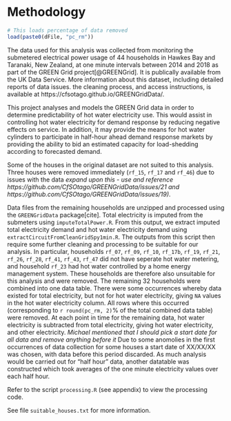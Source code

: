 # Methodology {#methodology}
```r
# This loads percentage of data removed
load(paste0(dFile, "pc_rm"))
```
The data used for this analysis was collected from monitoring the submetered electrical power usage of 44 households in Hawkes Bay and Taranaki, New Zealand, at one minute intervals between 2014 and 2018 as part of the GREEN Grid project[@GREENGrid]. It is publically available from the UK Data Service. More information about this dataset, including detailed reports of data issues. the cleaning process, and access instructions, is available at https://cfsotago.github.io/GREENGridData/.

This project analyses and models the GREEN Grid data in order to determine predictability of hot water electricity use. This would assist in controlling hot water electricity for demand response by reducing negative effects on service. In addition, it may provide the means for hot water cylinders to participate in half-hour ahead demand response markets by providing the ability to bid an estimated capacity for load-shedding according to forecasted demand. 

Some of the houses in the original dataset are not suited to this analysis. Three houses were removed immediately (`rf_15`, `rf_17` and `rf_46`) due to issues with the data _expand upon this - use and reference https://github.com/CfSOtago/GREENGridData/issues/21 and https://github.com/CfSOtago/GREENGridData/issues/19)_. 

Data files from the remaining households are unzipped and processed using the `GREENGridData` package[cite]. Total electricity is imputed from the submeters using `imputeTotalPower.R`. From this output, we extract imputed total electricity demand and hot water electricity demand using `extractCircuitFromCleanGridSpy1min.R`. The outputs from this script then require some further cleaning and processing to be suitable for our analysis.
In particular, households `rf_07`, `rf_09`, `rf_10`, `rf_17b`, `rf_19`, `rf_21`, `rf_26`, `rf_28`, `rf_41`, `rf_43`, `rf_47` did not have seperate hot water metering, and household `rf_23` had hot water controlled by a home energy management system. These households are therefore also unsuitable for this analysis and were removed. 
The remaining 32 households were combined into one data table. There were some occurrences whereby data existed for total electricity, but not for hot water electricity, giving `NA` values in the hot water electricity column. All rows where this occurred (corresponding to `r round(pc_rm, 2)`% of the total combined data table) were removed. At each point in time for the remaining data, hot water electricity is subtracted from total electricity, giving hot water electricity, and other electricity. 
_Michael mentioned that I should pick a start date for all data and remove anything before it_ Due to some anomolies in the first occurrences of data collection for some houses a start date of XX/XX/XX was chosen, with data before this period discarded.
As much analysis would be carried out for "half hour" data, another datatable was constructed which took averages of the one minute electricity values over each half hour. 

Refer to the script `processing.R` (see appendix) to view the processing code.


See file `suitable_houses.txt` for more information. 
